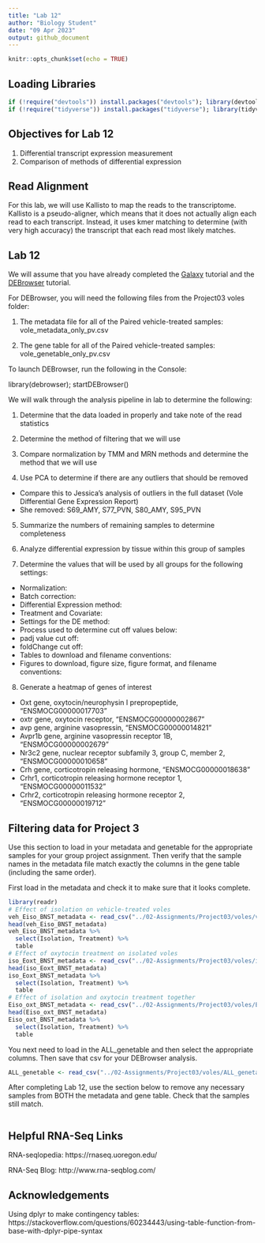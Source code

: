 ```yaml
---
title: "Lab 12"
author: "Biology Student"
date: "09 Apr 2023"
output: github_document
---
```


```r
knitr::opts_chunk$set(echo = TRUE)
```

## Loading Libraries

```r
if (!require("devtools")) install.packages("devtools"); library(devtools)
if (!require("tidyverse")) install.packages("tidyverse"); library(tidyverse) # Load tidyverse last
```

## Objectives for Lab 12

1. Differential transcript expression measurement
2. Comparison of methods of differential expression

## Read Alignment

For this lab, we will use Kallisto to map the reads to the transcriptome. 
Kallisto is a pseudo-aligner, which means that it does not actually align each read to each transcript.
Instead, it uses kmer matching to determine (with very high accuracy) the transcript that each read most likely matches. 

## Lab 12

We will assume that you have already completed the [Galaxy](1-Galaxy.md) tutorial and the [DEBrowser](2-DEBrowser.md) tutorial. 

For DEBrowser, you will need the following files from the Project03 voles folder:

1. The metadata file for all of the Paired vehicle-treated samples:
vole_metadata_only_pv.csv

2. The gene table for all of the Paired vehicle-treated samples:
vole_genetable_only_pv.csv

To launch DEBrowser, run the following in the Console:

library(debrowser); startDEBrowser()

We will walk through the analysis pipeline in lab to determine the following:

1. Determine that the data loaded in properly and take note of the read statistics

2. Determine the method of filtering that we will use

3. Compare normalization by TMM and MRN methods and determine the method that we will use

4. Use PCA to determine if there are any outliers that should be removed

- Compare this to Jessica's analysis of outliers in the full dataset (Vole Differential Gene Expression Report)
- She removed: S69_AMY, S77_PVN, S80_AMY, S95_PVN

5. Summarize the numbers of remaining samples to determine completeness

6. Analyze differential expression by tissue within this group of samples

7. Determine the values that will be used by all groups for the following settings:

- Normalization:
- Batch correction:
- Differential Expression method:
- Treatment and Covariate:
- Settings for the DE method:
- Process used to determine cut off values below:
- padj value cut off:
- foldChange cut off:
- Tables to download and filename conventions:
- Figures to download, figure size, figure format, and filename conventions:

8. Generate a heatmap of genes of interest

- Oxt gene, oxytocin/neurophysin I prepropeptide, "ENSMOCG00000017703"
- oxtr gene, oxytocin receptor, "ENSMOCG00000002867"
- avp gene, arginine vasopressin, "ENSMOCG00000014821"
- Avpr1b gene, arginine vasopressin receptor 1B, "ENSMOCG00000002679"
- Nr3c2 gene, nuclear receptor subfamily 3, group C, member 2, "ENSMOCG00000010658"
- Crh gene, corticotropin releasing hormone, "ENSMOCG00000018638"
- Crhr1, corticotropin releasing hormone receptor 1, "ENSMOCG00000011532"
- Crhr2, corticotropin releasing hormone receptor 2, "ENSMOCG00000019712"

## Filtering data for Project 3

Use this section to load in your metadata and genetable for the appropriate samples
for your group project assignment. Then verify that the sample names in the metadata
file match exactly the columns in the gene table (including the same order).

First load in the metadata and check it to make sure that it looks complete.

```r
library(readr)
# Effect of isolation on vehicle-treated voles
veh_Eiso_BNST_metadata <- read_csv("../02-Assignments/Project03/voles/veh.Eiso.BNST_metadata.csv")
head(veh_Eiso_BNST_metadata)
veh_Eiso_BNST_metadata %>%
  select(Isolation, Treatment) %>%
  table
# Effect of oxytocin treatment on isolated voles
iso_Eoxt_BNST_metadata <- read_csv("../02-Assignments/Project03/voles/iso.Eoxt.BNST_metadata.csv")
head(iso_Eoxt_BNST_metadata)
iso_Eoxt_BNST_metadata %>%
  select(Isolation, Treatment) %>%
  table
# Effect of isolation and oxytocin treatment together
Eiso_oxt_BNST_metadata <- read_csv("../02-Assignments/Project03/voles/Eiso+oxt.BNST_metadata.csv")
head(Eiso_oxt_BNST_metadata)
Eiso_oxt_BNST_metadata %>%
  select(Isolation, Treatment) %>%
  table
```

You next need to load in the ALL_genetable and then select the appropriate
columns. Then save that csv for your DEBrowser analysis.

```r
ALL_genetable <- read_csv("../02-Assignments/Project03/voles/ALL_genetable.csv")

```

After completing Lab 12, use the section below to remove any necessary samples from
BOTH the metadata and gene table. Check that the samples still match.

```r

```



## Helpful RNA-Seq Links

RNA-seqlopedia: https://rnaseq.uoregon.edu/

RNA-Seq Blog: http://www.rna-seqblog.com/

## Acknowledgements
Using dplyr to make contingency tables: 
https://stackoverflow.com/questions/60234443/using-table-function-from-base-with-dplyr-pipe-syntax
